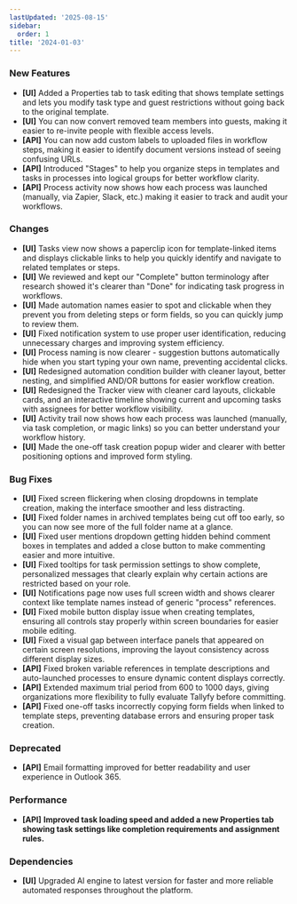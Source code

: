 ```yaml
---
lastUpdated: '2025-08-15'
sidebar:
  order: 1
title: '2024-01-03'
---
```


### New Features

- **[UI]** Added a Properties tab to task editing that shows template settings and lets you modify task type and guest restrictions without going back to the original template.
- **[UI]** You can now convert removed team members into guests, making it easier to re-invite people with flexible access levels.
- **[API]** You can now add custom labels to uploaded files in workflow steps, making it easier to identify document versions instead of seeing confusing URLs.
- **[API]** Introduced "Stages" to help you organize steps in templates and tasks in processes into logical groups for better workflow clarity.
- **[API]** Process activity now shows how each process was launched (manually, via Zapier, Slack, etc.) making it easier to track and audit your workflows.

### Changes

- **[UI]** Tasks view now shows a paperclip icon for template-linked items and displays clickable links to help you quickly identify and navigate to related templates or steps.
- **[UI]** We reviewed and kept our "Complete" button terminology after research showed it's clearer than "Done" for indicating task progress in workflows.
- **[UI]** Made automation names easier to spot and clickable when they prevent you from deleting steps or form fields, so you can quickly jump to review them.
- **[UI]** Fixed notification system to use proper user identification, reducing unnecessary charges and improving system efficiency.
- **[UI]** Process naming is now clearer - suggestion buttons automatically hide when you start typing your own name, preventing accidental clicks.
- **[UI]** Redesigned automation condition builder with cleaner layout, better nesting, and simplified AND/OR buttons for easier workflow creation.
- **[UI]** Redesigned the Tracker view with cleaner card layouts, clickable cards, and an interactive timeline showing current and upcoming tasks with assignees for better workflow visibility.
- **[UI]** Activity trail now shows how each process was launched (manually, via task completion, or magic links) so you can better understand your workflow history.
- **[UI]** Made the one-off task creation popup wider and clearer with better positioning options and improved form styling.

### Bug Fixes

- **[UI]** Fixed screen flickering when closing dropdowns in template creation, making the interface smoother and less distracting.
- **[UI]** Fixed folder names in archived templates being cut off too early, so you can now see more of the full folder name at a glance.
- **[UI]** Fixed user mentions dropdown getting hidden behind comment boxes in templates and added a close button to make commenting easier and more intuitive.
- **[UI]** Fixed tooltips for task permission settings to show complete, personalized messages that clearly explain why certain actions are restricted based on your role.
- **[UI]** Notifications page now uses full screen width and shows clearer context like template names instead of generic "process" references.
- **[UI]** Fixed mobile button display issue when creating templates, ensuring all controls stay properly within screen boundaries for easier mobile editing.
- **[UI]** Fixed a visual gap between interface panels that appeared on certain screen resolutions, improving the layout consistency across different display sizes.
- **[API]** Fixed broken variable references in template descriptions and auto-launched processes to ensure dynamic content displays correctly.
- **[API]** Extended maximum trial period from 600 to 1000 days, giving organizations more flexibility to fully evaluate Tallyfy before committing.
- **[API]** Fixed one-off tasks incorrectly copying form fields when linked to template steps, preventing database errors and ensuring proper task creation.

### Deprecated

- **[API]** Email formatting improved for better readability and user experience in Outlook 365.

### Performance

- **[API]** **Improved task loading speed and added a new Properties tab showing task settings like completion requirements and assignment rules.**

### Dependencies

- **[UI]** Upgraded AI engine to latest version for faster and more reliable automated responses throughout the platform.